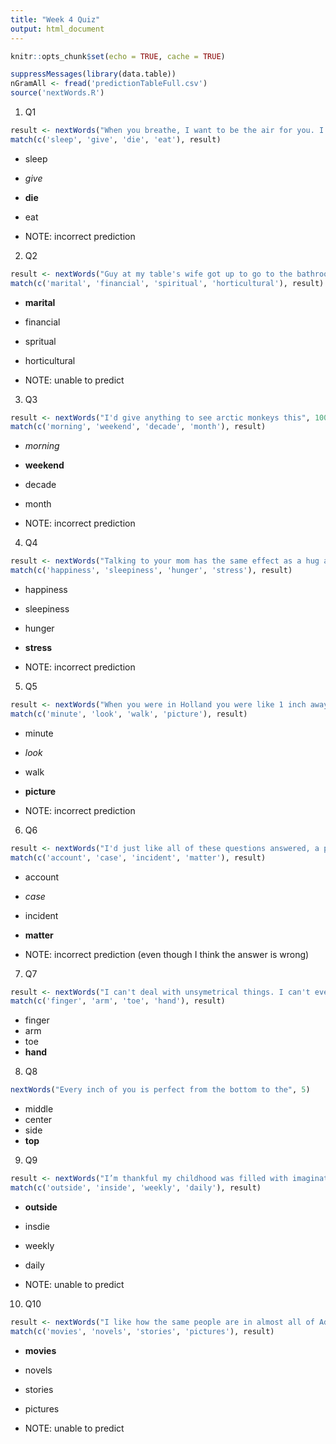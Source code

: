```yaml
---
title: "Week 4 Quiz"
output: html_document
---
```


```r
knitr::opts_chunk$set(echo = TRUE, cache = TRUE)
```

```r
suppressMessages(library(data.table))
nGramAll <- fread('predictionTableFull.csv')
source('nextWords.R')
```

1. Q1
```r
result <- nextWords("When you breathe, I want to be the air for you. I'll be there for you, I'd live and I'd", 100)
match(c('sleep', 'give', 'die', 'eat'), result)
```
  - sleep
  - *give*
  - **die**
  - eat
  
  - NOTE: incorrect prediction

2. Q2
```r
result <- nextWords("Guy at my table's wife got up to go to the bathroom and I asked about dessert and he started telling me about his", 100)
match(c('marital', 'financial', 'spiritual', 'horticultural'), result)
```
  - **marital**
  - financial
  - spritual
  - horticultural
  
  - NOTE: unable to predict

3. Q3
```r
result <- nextWords("I'd give anything to see arctic monkeys this", 100)
match(c('morning', 'weekend', 'decade', 'month'), result)
```
  - *morning*
  - **weekend**
  - decade
  - month
  
  - NOTE: incorrect prediction

4. Q4
```r
result <- nextWords("Talking to your mom has the same effect as a hug and helps reduce your", 100)
match(c('happiness', 'sleepiness', 'hunger', 'stress'), result)
```
  - happiness
  - sleepiness
  - hunger
  - **stress**
  
  - NOTE: incorrect prediction

5. Q5
```r
result <- nextWords("When you were in Holland you were like 1 inch away from me but you hadn't time to take a", 1000)
match(c('minute', 'look', 'walk', 'picture'), result)
```
  - minute
  - *look*
  - walk
  - **picture**
  
  - NOTE: incorrect prediction

6. Q6
```r
result <- nextWords("I'd just like all of these questions answered, a presentation of evidence, and a jury to settle the", 1000)
match(c('account', 'case', 'incident', 'matter'), result)
```
  - account
  - *case*
  - incident
  - **matter**
  
  - NOTE: incorrect prediction (even though I think the answer is wrong)

7. Q7
```r
result <- nextWords("I can't deal with unsymetrical things. I can't even hold an uneven number of bags of groceries in each", 1000)
match(c('finger', 'arm', 'toe', 'hand'), result)
```
  - finger
  - arm
  - toe
  - **hand**

8. Q8
```r
nextWords("Every inch of you is perfect from the bottom to the", 5)
```

  - middle
  - center
  - side
  - **top**

9. Q9
```r
result <- nextWords("I’m thankful my childhood was filled with imagination and bruises from playing", 1000)
match(c('outside', 'inside', 'weekly', 'daily'), result)
```
  - **outside**
  - insdie
  - weekly
  - daily

  - NOTE: unable to predict

10. Q10
```r
result <- nextWords("I like how the same people are in almost all of Adam Sandler's", 100)
match(c('movies', 'novels', 'stories', 'pictures'), result)
```
  - **movies**
  - novels
  - stories
  - pictures
  
  - NOTE: unable to predict